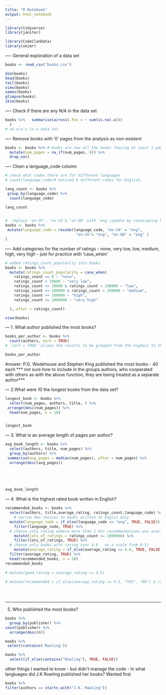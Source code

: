 ```yaml
---
title: "R Notebook"
output: html_notebook
---
```

```r
library(tidyverse)
library(janitor)
```


```r
library(CodeClanData)
library(skimr)

```

---- General exploration of a data set

```r
books <- read_csv("books.csv") 

dim(books)
head(books)
tail(books)
view(books)
names(books)
glimpse(books)
skim(books)

```
---- Check if there are any N/A in the data set
```r
books %>%   summarise(across(.fns = ~ sum(is.na(.x)))
  )
# no n/a's in a data set

```


---- Remove books with '0' pages from the analysis as non-existent

```r
books <- books %>% # books are now all the books (having at least 1 page)
  mutate(num_pages = na_if(num_pages, 0)) %>% 
  drop_na()

```
---- Clean a language_code column

```r
# check what codes there are for different languages
# count(language_code)# noticed 4 different codes for English,

lang_count <- books %>%
 group_by(language_code) %>%
  count(language_code) 

lang_count
 
```


```r
#  replace 'en-US', 'en-CA'& 'en-GB' with 'eng';update by reassigning books
books <- books %>%
 mutate(language_code = recode(language_code, "en-CA" = "eng", 
                                "en-US"= "eng", "en-GB" = "eng" )
)

```

---- Add categories for the number of ratings - none, very low, low, medium, 
high, very high - just for practice with 'case_when'


```r
# added ratings_count_popularity into books
books <- books %>% 
  mutate(ratings_count_popularity = case_when(
    ratings_count == 0 ~ "none",
    ratings_count < 10000 ~ "very low",
    ratings_count >= 10000 & ratings_count < 100000 ~ "low",
    ratings_count >= 100000 & ratings_count < 200000 ~ "medium",
    ratings_count >= 200000 ~ "high",
    ratings_count <= 1000000 ~ "very high"

  ),.after = ratings_count)

view(books)
```




--- 1. What author published the most books?


```r
books_per_author <- books %>% 
  count(authors, sort = TRUE) 
# 'sort = TRUE' allows the results to be grouped from the highest to the lowest

books_per_author
```
Answer: P.G. Wodehouse and Stephen King published the most books - 40 each
*** not sure how to include in the groups authors, who cooperated with others 
as with the above function, they are being treated as a separate author***

--- 2.What were 10 the longest books from the data set?

```r
longest_book <- books %>% 
  select(num_pages, authors, title, ) %>%
 arrange(desc(num_pages)) %>% 
  head(num_pages, n = 10)


longest_book
```

--- 3. What is an average length of pages per author?

```r

avg_book_length <- books %>% 
  select(authors, title, num_pages) %>%
  group_by(authors) %>% 
 summarise(avg_pages = median(num_pages),.after = num_pages) %>% 
  arrange(desc(avg_pages))

  

  

avg_book_length
```

--- 4. What is the highest rated book written in English?


```r
recommended_books <- books %>%
  select(authors, title,average_rating, ratings_count,language_code) %>% 
    # narrow dow choices to books written in Englis only
  mutate(language_code = if_else(language_code == "eng", TRUE, FALSE)) %>% 
    filter(language_code, TRUE) %>% 
  # choose only rating wahere more than 1 mln recommendations was available
    mutate(lots_of_ratings = ratings_count >= 1000000) %>% 
    filter(lots_of_ratings, TRUE) %>% 
  # choose only books with rating over 4.0 _ on a scale from 0-5)
    mutate(average_rating = if_else(average_rating >= 4.0, TRUE, FALSE)) %>% 
  filter(average_rating, TRUE) %>% 
  head(recommended_books, n = 10)
recommended_books
    
# mutate(good_rating = average_rating >= 4.5)
  
# mutate(recommended = if_else(average_rating >= 4.5, "YES", "NO") & (ratings_count_popularity == "high" or "very high"))
  




```

--- 


5. Who published the most books?

```r

books %>% 
  group_by(publisher) %>% 
count(publisher) %>% 
  arrange(desc(n))

```
```r
books %>% 
 select(contains('Rowling'))
```
```r
books %>% 
  select(if_else(contains("Rowling"), TRUE, FALSE))
```

other things I wanted to know - but didn't manage the code -
In what langiuages did J.K Rowling published her books? Wanted first 

```r
books %>% 
filter(authors == starts_with("J.K. Rowling"))
```

